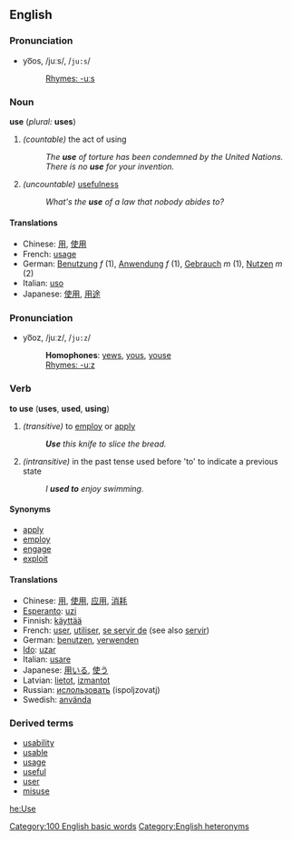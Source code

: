 ==English==
===Pronunciation===
*yo͞os, /juːs/, /<tt>ju:s</tt>/
*:[[Rhymes:English:-uːs|Rhymes: -uːs]]

===Noun===
'''use''' (''plural:'' '''uses''')

#''(countable)'' the act of using
#:''The '''use''' of torture has been condemned by the United Nations.''
#:''There is no '''use''' for your invention.''
#''(uncountable)'' [[usefulness]]
#:''What's the '''use''' of a law that nobody abides to?''

====Translations====
*Chinese: [[用]], [[使用]]
*French: [[usage]]
*German: [[Benutzung]] ''f'' (1), [[Anwendung]] ''f'' (1), [[Gebrauch]] ''m'' (1), [[Nutzen]] ''m'' (2)
*Italian: [[uso]]
*Japanese: [[使用]], [[用途]]

===Pronunciation===
*yo͞oz, /juːz/, /<tt>ju:z</tt>/
*:'''Homophones''': [[yew]]s, [[yous]], [[youse]]
*:[[Rhymes:English:-uːz|Rhymes: -uːz]]

===Verb===
'''to use''' ('''uses''', '''used''', '''using''')

#''(transitive)'' to [[employ]] or [[apply]]
#:'''''Use''' this knife to slice the bread.''
#''(intransitive)'' in the past tense used before 'to' to indicate a previous state
#:''I '''used to''' enjoy swimming.''

====Synonyms====
*[[apply]]
*[[employ]]
*[[engage]]
*[[exploit]]

====Translations====
*Chinese: [[用]], [[使用]], [[应用]], [[消耗]]
*[[Esperanto]]: [[uzi]]
*Finnish: [[käyttää]]
*French: [[user]], [[utiliser]], [[se servir de]] (see also [[servir]])
*German: [[benutzen]], [[verwenden]]
*[[Ido]]: [[uzar]]
*Italian: [[usare]]
*Japanese: [[用いる]], [[使う]]
*Latvian: [[lietot]], [[izmantot]]
*Russian: [[ислользовать]] (ispoljzovatj)
*Swedish: [[använda]]

===Derived terms===
*[[usability]]
*[[usable]]
*[[usage]]
*[[useful]]
*[[user]]
*[[misuse]]

[[he:Use]]
[[Category:100 English basic words]]

[[Category:English heteronyms]]